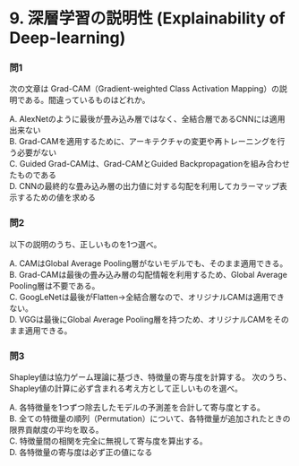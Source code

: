 # 9. 深層学習の説明性 (Explainability of Deep-learning)

### 問1

次の文章は Grad-CAM（Gradient-weighted Class Activation Mapping）の説明である。間違っているものはどれか。

A. AlexNetのように最後が畳み込み層ではなく、全結合層であるCNNには適用出来ない  
B. Grad-CAMを適用するために、アーキテクチャの変更や再トレーニングを行う必要がない  
C. Guided Grad-CAMは、Grad-CAMとGuided Backpropagationを組み合わせたものである  
D. CNNの最終的な畳み込み層の出力値に対する勾配を利用してカラーマップ表示するための値を求める  

### 問2

以下の説明のうち、正しいものを1つ選べ。

A. CAMはGlobal Average Pooling層がないモデルでも、そのまま適用できる。  
B. Grad-CAMは最後の畳み込み層の勾配情報を利用するため、Global Average Pooling層は不要である。  
C. GoogLeNetは最後がFlatten→全結合層なので、オリジナルCAMは適用できない。  
D. VGGは最後にGlobal Average Pooling層を持つため、オリジナルCAMをそのまま適用できる。  


### 問3

Shapley値は協力ゲーム理論に基づき、特徴量の寄与度を計算する。
次のうち、Shapley値の計算に必ず含まれる考え方として正しいものを選べ。

A. 各特徴量を1つずつ除去したモデルの予測差を合計して寄与度とする。  
B. 全ての特徴量の順列（Permutation）について、各特徴量が追加されたときの限界貢献度の平均を取る。  
C. 特徴量間の相関を完全に無視して寄与度を算出する。  
D. 各特徴量の寄与度は必ず正の値になる